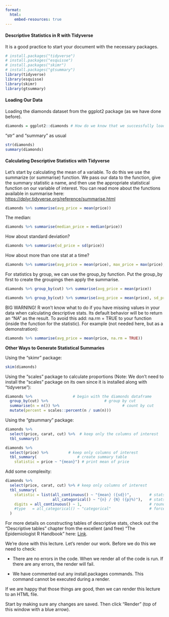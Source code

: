 ```yaml
---
format:
  html:
    embed-resources: true
---
```


#### Descriptive Statistics in R with Tidyverse

It is a good practice to start your document with the necessary packages.

```r
# install.packages("tidyverse")
# install.packages("esquisse")
# install.packages("skimr")
# install.packages("gtsummary")
library(tidyverse)
library(esquisse)
library(skimr)
library(gtsummary)
```

#### Loading Our Data

Loading the diamonds dataset from the ggplot2 package (as we have done before).

```r
diamonds = ggplot2::diamonds # How do we know that we successfully loaded this dataset?
```

"str" and "summary" as usual

```r
str(diamonds)
summary(diamonds)
```

#### Calculating Descriptive Statistics with Tidyverse

Let's start by calculating the mean of a variable. To do this we use the summarize (or summarise) function. We pass our data to the function, give the summary statistic a name, and then use the appropriate statistical function on our variable of interest. You can read more about the functions available in summarise here: <https://dplyr.tidyverse.org/reference/summarise.html>

```r
diamonds %>% summarise(avg_price = mean(price))
```

The median:

```r
diamonds %>% summarise(median_price = median(price))
```

How about standard deviation?

```r
diamonds %>% summarise(sd_price = sd(price))
```

How about more than one stat at a time?

```r
diamonds %>% summarise(avg_price = mean(price), max_price = max(price), n = n())
```

For statistics by group, we can use the group_by function. Put the group_by first to create the groupings then apply the summarise.

```r
diamonds %>% group_by(cut) %>% summarise(avg_price = mean(price))
```

```r
diamonds %>% group_by(cut) %>% summarise(avg_price = mean(price), sd_price = sd(price))
```

BIG WARNING! R won't know what to do if you have missing values in your data when calculating descriptive stats. Its default behavior will be to return an "NA" as the result. To avoid this add: na.rm = TRUE to your function (inside the function for the statistic). For example (not needed here, but as a demonstration):

```r
diamonds %>% summarise(avg_price = mean(price, na.rm = TRUE))
```

**Other Ways to Generate Statistical Summaries**

Using the "skimr" package:

```r
skim(diamonds)
```

Using the "scales" package to calculate proportions (Note: We don't need to install the "scales" package on its own since it is installed along with "tidyverse"):

```r
diamonds %>%                  # begin with the diamonds dataframe
  group_by(cut) %>%                         # group by cut
  summarise(n = n()) %>%                            # count by cut
  mutate(percent = scales::percent(n / sum(n)))
```

Using the "gtsummary" package:

```r
diamonds %>% 
  select(price, carat, cut) %>%  # keep only the columns of interest
  tbl_summary()   
```

```r
diamonds %>% 
  select(price) %>%         # keep only columns of interest 
  tbl_summary(                  # create summary table
    statistic = price ~ "{mean}") # print mean of price
```

Add some complexity:

```r
diamonds %>% 
  select(price, carat, cut) %>% # keep only columns of interest
  tbl_summary(     
    statistic = list(all_continuous() ~ "{mean} ({sd})",        # stats and format for continuous columns
                     all_categorical() ~ "{n} / {N} ({p}%)"),   # stats and format for categorical columns
    digits = all_continuous() ~ 1,                              # rounding for continuous columns
    #type   = all_categorical() ~ "categorical"                 # force all categorical levels to display
  )
```

For more details on constructing tables of descriptive stats, check out the "Descriptive tables" chapter from the excellent (and free) "The Epidemiologist R Handbook" here: [Link](https://epirhandbook.com/en/descriptive-tables.html "https://epirhandbook.com/en/descriptive-tables.html").

We're done with this lecture. Let's render our work. Before we do this we need to check:

-   There are no errors in the code. When we render all of the code is run. If there are any errors, the render will fail.

-   We have commented out any install.packages commands. This command cannot be executed during a render.

If we are happy that those things are good, then we can render this lecture to an HTML file.

Start by making sure any changes are saved. Then click "Render" (top of this window with a blue arrow).
